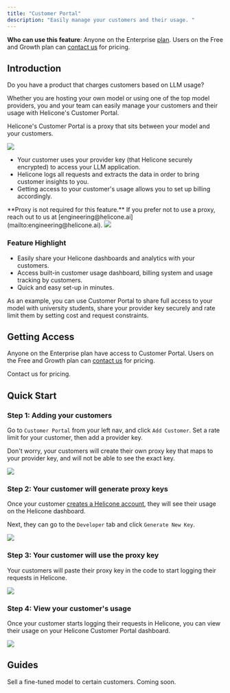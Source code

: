 ```yaml
---
title: "Customer Portal"
description: "Easily manage your customers and their usage. "
---
```



<Info>**Who can use this feature**: Anyone on the Enterprise [plan](https://www.helicone.ai/pricing). Users on the Free and Growth plan can [contact us](https://www.helicone.ai/features/customer-portal) for pricing. </Info>


## Introduction 

Do you have a product that charges customers based on LLM usage? 

Whether you are hosting your own model or using one of the top model providers, you and your team can easily manage your customers and their usage with Helicone's Customer Portal. 

<Accordion title="Get a deep dive of how Customer Portal works">

  Helicone's Customer Portal is a proxy that sits between your model and your customers.

  <Frame>
    <img src="/images/customer-portal/example-customer-portal-explained.png" />
  </Frame>
  
  - Your customer uses your provider key (that Helicone securely encrypted) to access your LLM application. 
  - Helicone logs all requests and extracts the data in order to bring customer insights to you. 
  - Getting access to your customer's usage allows you to set up billing accordingly.  

</Accordion>

<Note>
  **Proxy is not required for this feature.** If you prefer not to use a proxy, reach out to us at [engineering@helicone.ai](mailto:engineering@helicone.ai). 
</Note>

<Frame caption="Access built-in customer usage dashboard, billing system and usage tracking by customers.">
  <img src="/images/customer-portal/example-customer-portal.png" />
</Frame>


### Feature Highlight
- Easily share your Helicone dashboards and analytics with your customers. 
- Access built-in customer usage dashboard, billing system and usage tracking by customers.
- Quick and easy set-up in minutes. 

As an example, you can use Customer Portal to share full access to your model with university students, share your provider key securely and rate limit them by setting cost and request constraints. 

## Getting Access

Anyone on the Enterprise plan have access to Customer Portal. Users on the Free and Growth plan can [contact us](https://www.helicone.ai/features/customer-portal) for pricing. 

<Card title="Get Access to Customer Portal" href="https://www.helicone.ai/features/customer-portal" icon="message">
  Contact us for pricing. 
</Card>


## Quick Start

### Step 1: Adding your customers
Go to `Customer Portal` from your left nav, and click `Add Customer`. Set a rate limit for your customer, then add a provider key. 

<Check>Don't worry, your customers will create their own proxy key that maps to your provider key, and will not be able to see the exact key. </Check>
  
<Frame>
  <img src="/images/customer-portal/example-customer-portal-add-customers.png"/>
</Frame>


### Step 2: Your customer will generate proxy keys
Once your customer [creates a Helicone account](https://www.helicone.ai/signup), they will see their usage on the Helicone dashboard. 

Next, they can go to the `Developer` tab and click `Generate New Key`. 
<Frame>
  <img src="/images/customer-portal/example-customer-portal-generate-proxy-key.png" />
</Frame>


### Step 3: Your customer will use the proxy key
Your customers will paste their proxy key in the code to start logging their requests in Helicone. 

<Frame>
  <img src="/images/customer-portal/example-customer-portal-use-proxy-key.png" />
</Frame>


### Step 4: View your customer's usage  
Once your customer starts logging their requests in Helicone, you can view their usage on your Helicone Customer Portal dashboard. 

<Frame>
  <img src="/images/customer-portal/example-customer-portal-view-usage.png" />
</Frame>


## Guides 

<CardGroup cols={2}>
  <Card title="Resell a Model" href="/use-cases/resell-a-model" icon="circle-dollar-to-slot">
    Sell a fine-tuned model to certain customers.
  </Card>
  <Card title="Bill by Usage" href="/use-cases/bill-by-usage" icon="chart-bar">
    Coming soon. 
  </Card>
</CardGroup>

<QuestionsSection />
